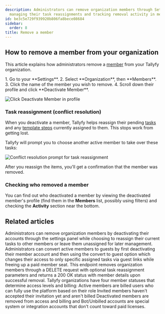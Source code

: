 ```yaml
---
description: Administrators can remove organization members through Settings while
  managing their task reassignments and tracking removal activity in member profiles.
id: be3c5e729f939920b806fa8bece08684
sidebar:
  order: 8
title: Remove a member
---
```



## How to remove a member from your organization

This article explains how administrators remove a [member](/products/pro/documenting/members/) from your Tallyfy organization.

<Steps>
1. Go to your **Settings**.
2. Select **Organization**, then **Members**.
3. Click the name of the member you wish to remove.
4. Scroll down their profile and click **Deactivate Member**.

   ![Click Deactivate Member in profile](https://screenshots.tallyfy.com/tallyfy%2Fpro%2Fdesktop-light-remove-member.png)

</Steps>

### Task reassignment (conflict resolution)

When you deactivate a member, Tallyfy helps reassign their pending [tasks](/products/pro/tracking-and-tasks/tasks/) and any [template steps](/products/pro/documenting/templates/) currently assigned to them. This stops work from getting lost.

Tallyfy will prompt you to choose another active member to take over these tasks:

![Conflict resolution prompt for task reassignment](https://screenshots.tallyfy.com/tallyfy%2Fpro%2Fdesktop-light-conflict-resolution-example.png)

After you reassign the items, you'll get a confirmation that the member was removed.

### Checking who removed a member

You can find out who deactivated a member by viewing the deactivated member's profile (find them in the **Members** list, possibly using filters) and checking the **Activity** section near the bottom.


## Related articles
<CardGrid>
<LinkTitleCard header="<b>Members > How to remove a member</b>" href="/products/pro/documenting/members/how-can-i-remove-a-member-from-my-tallyfy-organization/" > Administrators can remove organization members by deactivating their accounts through the settings panel while choosing to reassign their current tasks to other members or leave them unassigned for later management. </LinkTitleCard>
<LinkTitleCard header="<b>Members > Convert a member to a guest</b>" href="/products/pro/documenting/members/convert-member-to-guest/" > Administrators can convert active members to guests by first deactivating their member account and then using the convert to guest option which changes their access to only specific assigned tasks via guest links while freeing up a paid member seat. </LinkTitleCard>
<LinkTitleCard header="<b>Members > Remove member</b>" href="/products/pro/integrations/open-api/code-samples/members/remove-member/" > This endpoint removes organization members through a DELETE request with optional task reassignment parameters and returns a 200 OK status with member details upon successful removal. </LinkTitleCard>
<LinkTitleCard header="<b>Org Settings > Understanding Member Statuses</b>" href="/products/pro/settings/org-settings/understanding-member-statuses/" > Tallyfy organizations have four member statuses that determine access levels and billing: Active members are billed users who can fully use the platform based on their role Invited members haven't accepted their invitation yet and aren't billed Deactivated members are removed from access and billing and Bot/Unbilled accounts are special system or integration accounts that don't count toward paid licenses. </LinkTitleCard>
</CardGrid>